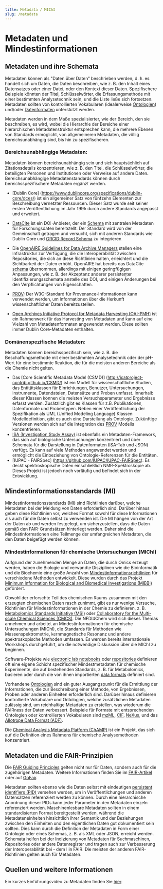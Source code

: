 ```yaml
---
title: Metadata / MIChI
slug: /metadata
---
```


# Metadaten und Mindestinformationen

## Metadaten und ihre Schemata

Metadaten können als "Daten über Daten" beschrieben werden, d. h. es handelt sich um Daten, die Daten beschreiben, wie z. B. den Inhalt eines Datensatzes oder einer Datei, oder den Kontext dieser Daten.
Spezifischere Beispiele könnten der Titel, Schlüsselwörter, die Erfassungsmethode mit einer bestimmten Analysetechnik sein, und die Liste ließe sich fortsetzen. Metadaten sollten von kontrollierten Vokabularen (idealerweise [Ontologien](/docs/ontology)) und/oder [Datenformaten](/docs/format_standards) unterstützt werden.

Metadaten werden in dem Maße spezialisierter, wie der Bereich, den sie beschreiben, es wird, wobei die Hierarchie der Bereiche einer hierarchischen Metadatenstruktur entsprechen kann, die mehrere Ebenen von Standards ermöglicht, von allgemeineren Metadaten, die völlig bereichsunabhängig sind, bis hin zu spezifischeren. 

### Bereichsunabhängige Metadaten:

Metadaten können bereichsunabhängig sein und sich hauptsächlich auf Zitationsdetails konzentrieren, wie z. B. den Titel, die Schlüsselwörter, die beteiligten Personen und Institutionen oder Verweise auf andere Daten. Bereichsunabhängige Metadatenstandards können durch bereichsspezifischere Metadaten ergänzt werden.

-   [Dublin Core] \(https://www.dublincore.org/specifications/dublin-core/dces/) ist ein allgemeiner Satz von fünfzehn Elementen zur Beschreibung vernetzter Ressourcen. Dieser Satz wurde seit seiner ersten Veröffentlichung im Jahr 1995 durch andere Standards angepasst und erweitert.

-   [DataCite](https://datacite.org/) ist ein DOI-Anbieter, der ein [Schema](https://schema.datacite.org/) mit zentralen Metadaten für Forschungsdaten bereitstellt. Der Standard wird von der Gemeinschaft getragen und versucht, sich mit anderen Standards wie Dublin Core und [ORCID Record Schema](https://info.orcid.org/documentation/integration-guide/orcid-record/) zu integrieren.

-   Die [OpenAIRE Guidelines for Data Archive Managers](https://guidelines.openaire.eu/en/latest/) stellen eine Infrastruktur zur Verfügung, die die Interoperabilität zwischen Repositories, die sich an diese Richtlinien halten, erleichtert und die Sichtbarkeit der Daten erhöht. OpenAIRE hat bereits das DataCite [schema](https://schema.datacite.org/) übernommen, allerdings mit einigen geringfügigen Anpassungen, wie z. B. der Akzeptanz anderer persistenter Identifizierungsschemata anstelle des DOI, und einigen Änderungen bei den Verpflichtungen von Eigenschaften.

-   [PROV](https://www.w3.org/TR/prov-overview/): Der W3C-Standard für Provenance-Informationen kann verwendet werden, um Informationen über die Herkunft wissenschaftlicher Daten bereitzustellen.

-   [Open Archives Initiative Protocol for Metadata Harvesting (OAI-PMH)](http://www.openarchives.org/OAI/openarchivesprotocol.html) ist ein Rahmenwerk für das Harvesting von Metadaten und kann auf eine Vielzahl von Metadatenformaten angewendet werden. Diese sollten immer Dublin Core-Metadaten enthalten.

### Domänenspezifische Metadaten:

Metadaten können bereichsspezifisch sein, wie z. B. die Beschaffungsmethode mit einer bestimmten Analysetechnik oder der pH-Wert für eine bestimmte Reaktion, die für die meisten anderen Bereiche als die Chemie nicht gelten.

-   Das [Core Scientific Metadata Model (CSMD)] \(http://icatproject-contrib.github.io/CSMD/) ist ein Modell für wissenschaftliche Studien, das Entitätsklassen für Einrichtungen, Benutzer, Untersuchungen, Instrumente, Datendateien, Datensätze und Proben umfasst. Innerhalb dieser Klassen können die meisten Versuchsparameter und Ergebnisse erfasst werden. Zusätzlich gibt es Klassen für z.B. Publikationen, Datenformate und Probentypen. Neben einer Veröffentlichung der Spezifikation als UML (Unified Modeling Language) Klassen Modelldefinition, gibt es auch eine Darstellung als Ontologie. Zukünftige Versionen werden sich auf die Integration des [PROV](https://www.w3.org/TR/prov-overview/) Modells konzentrieren.
-   [ISA (Investigation Study Assay)](https://isa-specs.readthedocs.io/en/latest/index.html) ist ebenfalls ein Metadaten-Framework, das sich auf biologische Untersuchungen konzentriert und über Schemata für die Darstellung in Datenformaten (ISA-Tab und JSON) verfügt. Es kann auf viele Methoden angewendet werden und ermöglicht die Einbeziehung von Ontologie-Referenzen für die Entitäten.
-   [IUPAC - FAIRSpec] \(https://github.com/IUPAC/IUPAC-FAIRSpec): Es deckt spektroskopische Daten einschließlich NMR-Spektroskopie ab. Dieses Projekt ist jedoch noch vorläufig und befindet sich in der Entwicklung.

## Mindestinformationsstandards (MI)

Mindestinformationsstandards (MI) sind Richtlinien darüber, welche Metadaten bei der Meldung von Daten erforderlich sind. Darüber hinaus geben diese Richtlinien vor, welches Format sowohl für diese Informationen als auch für die Daten selbst zu verwenden ist. Die MI hängen von der Art der Daten ab und werden festgelegt, um sicherzustellen, dass die Daten gemäß den FAIR-Grundsätzen hinterlegt werden. Daher sind die Mindestinformationen eine Teilmenge der umfangreichen Metadaten, die den Daten beigefügt werden können.

### Mindestinformationen für chemische Untersuchungen (MIChI)

Aufgrund der zunehmenden Menge an Daten, die durch Omics erzeugt werden, haben die Biologie und verwandte Disziplinen wie die Bioinformatik und die Biochemie eine große Anzahl von [Mindestinformationsrichtlinien](https://fairsharing.org/search/?q=minimum+information) für verschiedene Methoden entwickelt. Diese wurden durch das Projekt [Minimum Information for Biological and Biomedical Investigations (MIBBI)](https://doi.org/10.1038/nbt.1411) gefördert.

Obwohl der erforschte Teil des chemischen Raums zusammen mit den erzeugten chemischen Daten rasch zunimmt, gibt es nur wenige Versuche, Richtlinien für Mindestinformationen in der Chemie zu definieren, z. B. [Metabolomics Standards Initiative (MSI)](https://dx.doi.org/10.1007%2Fs11306-007-0082-2) oder [Collaboratory for the Multi-scale Chemical Sciences (CMCS)](https://www.researchgate.net/publication/228602526_Metadata_in_the_collaboratory_for_multi-scale_chemical_science). Die NFDI4Chem wird sich dieses Themas annehmen und arbeitet an Mindestinformationen für chemische Untersuchungen (MIChI), die Standards für Methoden wie Massenspektrometrie, kernmagnetische Resonanz und andere spektroskopische Methoden umfassen. Es werden bereits internationale Workshops durchgeführt, um die notwendige Diskussion über die MIChI zu beginnen.

Software-Projekte wie [electronic lab notebooks](/docs/eln) oder [repositories](/docs/repositories) definieren oft eine eigene Schicht spezifischer Mindestmetadaten für chemische Experimente, die auf bestehenden Standards, z. B. für Metabolomics, basieren oder durch die von ihnen importierten [data formats](/docs/format_standards) definiert sind.

Vorhandene [Ontologien](/docs/ontology) sind ein guter Ausgangspunkt für die Ermittlung der Informationen, die zur Beschreibung einer Methode, von Ergebnissen, Proben oder anderen Einheiten erforderlich sind. Darüber hinaus definieren kontrollierte Vokabulare und Ontologien, welche zusätzlichen Metadaten zulässig sind, um reichhaltige Metadaten zu erstellen, was wiederum die FAIRness der Daten verbessert. Beispiele für Formate mit entsprechenden Ontologien oder kontrollierten Vokabularen sind [mzML](https://www.psidev.info/mzML), [CIF](https://www.iucr.org/resources/cif), [NeXus](https://www.nexusformat.org/),
und das
[Allotrope Data Format (ADF)](https://docs.allotrope.org/Allotrope%20Data%20Format.html).

Die [Chemical Analysis Metadata Platform (ChAMP)](https://champ.stuchalk.domains.unf.edu/) ist ein Projekt, das sich auf die Definition eines Rahmens für chemische Analysemethoden konzentriert.

## Metadaten und die FAIR-Prinzipien

Die [FAIR Guiding Principles](https://doi.org/10.1038/sdata.2016.18) gelten nicht nur für Daten, sondern auch für die zugehörigen Metadaten. Weitere Informationen finden Sie im [FAIR-Artikel](/docs/fair) oder auf [GoFair](https://www.go-fair.org/how-to-go-fair/).

Metadaten sollten ebenso wie die Daten selbst mit eindeutigen [persistent identifiers (PID)](/docs/pid) versehen werden, um in Veröffentlichungen und anderen Datensätzen referenziert werden zu können. Durch eine hierarchische Anordnung dieser PIDs kann jeder Parameter in den Metadaten einzeln referenziert werden.
Maschinenlesbare Metadaten sollten in einem standardisierten Format bereitgestellt werden, während die Metadateneinheiten hinsichtlich ihrer Semantik und der Beziehungen zwischen den Einheiten und den eigentlichen Daten gut dokumentiert sein sollten. Dies kann durch die Definition der Metadaten in Form einer Ontologie oder eines Schemas, z. B. als XML oder JSON, erreicht werden. Schemata helfen bei der Indizierung von Metadaten für Suchmaschinen, Repositories oder andere Datenregister und tragen auch zur Verbesserung der Interoperabilität bei - dem I in FAIR. Die meisten der anderen FAIR-Richtlinien gelten auch für Metadaten.

## Quellen und weitere Informationen

Ein kurzes Einführungsvideo zu Metadaten finden Sie [hier](https://www.youtube.com/embed/TnpDnflK66I):

